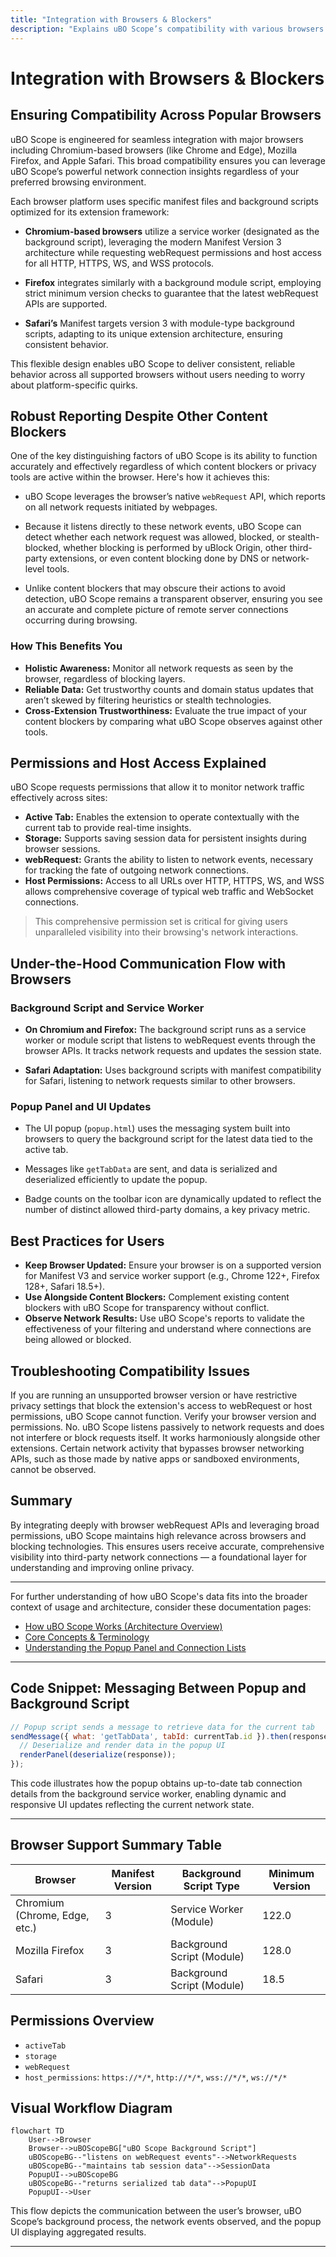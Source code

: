 ```yaml
---
title: "Integration with Browsers & Blockers"
description: "Explains uBO Scope’s compatibility with various browsers and content blockers. Describes how the extension remains effective regardless of other blocking technologies in use by leveraging browser APIs."
---
```


# Integration with Browsers & Blockers

## Ensuring Compatibility Across Popular Browsers

uBO Scope is engineered for seamless integration with major browsers including Chromium-based browsers (like Chrome and Edge), Mozilla Firefox, and Apple Safari. This broad compatibility ensures you can leverage uBO Scope’s powerful network connection insights regardless of your preferred browsing environment.

Each browser platform uses specific manifest files and background scripts optimized for its extension framework:

- **Chromium-based browsers** utilize a service worker (designated as the background script), leveraging the modern Manifest Version 3 architecture while requesting webRequest permissions and host access for all HTTP, HTTPS, WS, and WSS protocols.

- **Firefox** integrates similarly with a background module script, employing strict minimum version checks to guarantee that the latest webRequest APIs are supported.

- **Safari’s** Manifest targets version 3 with module-type background scripts, adapting to its unique extension architecture, ensuring consistent behavior.

This flexible design enables uBO Scope to deliver consistent, reliable behavior across all supported browsers without users needing to worry about platform-specific quirks.

## Robust Reporting Despite Other Content Blockers

One of the key distinguishing factors of uBO Scope is its ability to function accurately and effectively regardless of which content blockers or privacy tools are active within the browser. Here's how it achieves this:

- uBO Scope leverages the browser’s native `webRequest` API, which reports on all network requests initiated by webpages.

- Because it listens directly to these network events, uBO Scope can detect whether each network request was allowed, blocked, or stealth-blocked, whether blocking is performed by uBlock Origin, other third-party extensions, or even content blocking done by DNS or network-level tools.

- Unlike content blockers that may obscure their actions to avoid detection, uBO Scope remains a transparent observer, ensuring you see an accurate and complete picture of remote server connections occurring during browsing.

### How This Benefits You

- **Holistic Awareness:** Monitor all network requests as seen by the browser, regardless of blocking layers. 
- **Reliable Data:** Get trustworthy counts and domain status updates that aren’t skewed by filtering heuristics or stealth technologies.
- **Cross-Extension Trustworthiness:** Evaluate the true impact of your content blockers by comparing what uBO Scope observes against other tools.

## Permissions and Host Access Explained

uBO Scope requests permissions that allow it to monitor network traffic effectively across sites:

- **Active Tab:** Enables the extension to operate contextually with the current tab to provide real-time insights.
- **Storage:** Supports saving session data for persistent insights during browser sessions.
- **webRequest:** Grants the ability to listen to network events, necessary for tracking the fate of outgoing network connections.
- **Host Permissions:** Access to all URLs over HTTP, HTTPS, WS, and WSS allows comprehensive coverage of typical web traffic and WebSocket connections.

> This comprehensive permission set is critical for giving users unparalleled visibility into their browsing's network interactions.

## Under-the-Hood Communication Flow with Browsers

### Background Script and Service Worker

- **On Chromium and Firefox:**
  The background script runs as a service worker or module script that listens to webRequest events through the browser APIs. It tracks network requests and updates the session state.

- **Safari Adaptation:**
  Uses background scripts with manifest compatibility for Safari, listening to network requests similar to other browsers.

### Popup Panel and UI Updates

- The UI popup (`popup.html`) uses the messaging system built into browsers to query the background script for the latest data tied to the active tab.

- Messages like `getTabData` are sent, and data is serialized and deserialized efficiently to update the popup.

- Badge counts on the toolbar icon are dynamically updated to reflect the number of distinct allowed third-party domains, a key privacy metric.

## Best Practices for Users

- **Keep Browser Updated:** Ensure your browser is on a supported version for Manifest V3 and service worker support (e.g., Chrome 122+, Firefox 128+, Safari 18.5+).
- **Use Alongside Content Blockers:** Complement existing content blockers with uBO Scope for transparency without conflict.
- **Observe Network Results:** Use uBO Scope's reports to validate the effectiveness of your filtering and understand where connections are being allowed or blocked.

## Troubleshooting Compatibility Issues

<AccordionGroup title="Common Compatibility Questions">
<Accordion title="Why isn't uBO Scope showing any data?">
If you are running an unsupported browser version or have restrictive privacy settings that block the extension's access to webRequest or host permissions, uBO Scope cannot function. Verify your browser version and permissions.
</Accordion>
<Accordion title="Does uBO Scope conflict with other content blockers?">
No. uBO Scope listens passively to network requests and does not interfere or block requests itself. It works harmoniously alongside other extensions.
</Accordion>
<Accordion title="Why are some network connections missing?">
Certain network activity that bypasses browser networking APIs, such as those made by native apps or sandboxed environments, cannot be observed.
</Accordion>
</AccordionGroup>

## Summary

By integrating deeply with browser webRequest APIs and leveraging broad permissions, uBO Scope maintains high relevance across browsers and blocking technologies. This ensures users receive accurate, comprehensive visibility into third-party network connections — a foundational layer for understanding and improving online privacy.

---

For further understanding of how uBO Scope's data fits into the broader context of usage and architecture, consider these documentation pages:

- [How uBO Scope Works (Architecture Overview)](/overview/architecture-concepts/system-architecture)
- [Core Concepts & Terminology](/overview/architecture-concepts/core-concepts)
- [Understanding the Popup Panel and Connection Lists](/guides/analyzing-network-connections/understanding-popup-ui)


---

## Code Snippet: Messaging Between Popup and Background Script

```javascript
// Popup script sends a message to retrieve data for the current tab
sendMessage({ what: 'getTabData', tabId: currentTab.id }).then(response => {
  // Deserialize and render data in the popup UI
  renderPanel(deserialize(response));
});
```

This code illustrates how the popup obtains up-to-date tab connection details from the background service worker, enabling dynamic and responsive UI updates reflecting the current network state.

---

## Browser Support Summary Table

| Browser | Manifest Version | Background Script Type | Minimum Version |
|---------|------------------|-----------------------|-----------------|
| Chromium (Chrome, Edge, etc.) | 3 | Service Worker (Module) | 122.0 |
| Mozilla Firefox | 3 | Background Script (Module) | 128.0 |
| Safari | 3 | Background Script (Module) | 18.5 |

## Permissions Overview

- `activeTab`
- `storage`
- `webRequest`
- `host_permissions`: `https://*/*`, `http://*/*`, `wss://*/*`, `ws://*/*`

## Visual Workflow Diagram

```mermaid
flowchart TD
    User-->Browser
    Browser-->uBOScopeBG["uBO Scope Background Script"]
    uBOScopeBG--"listens on webRequest events"-->NetworkRequests
    uBOScopeBG--"maintains tab session data"-->SessionData
    PopupUI-->uBOScopeBG
    uBOScopeBG--"returns serialized tab data"-->PopupUI
    PopupUI-->User
```

This flow depicts the communication between the user’s browser, uBO Scope’s background process, the network events observed, and the popup UI displaying aggregated results.

---